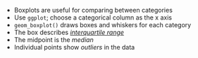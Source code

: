 - Boxplots are useful for comparing between categories 
- Use `ggplot`; choose a categorical column as the x axis
- `geom_boxplot()` draws boxes and whiskers for each category
- The box describes [*interquartile range*](https://www.bbc.co.uk/bitesize/guides/zx7rk7h/revision/2)
- The midpoint is the *median*
- Individual points show *outliers* in the data
